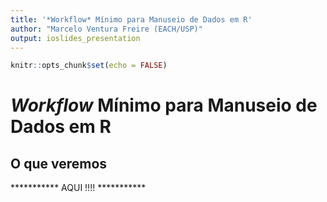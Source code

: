 ```yaml
---
title: '*Workflow* Mínimo para Manuseio de Dados em R'
author: "Marcelo Ventura Freire (EACH/USP)"
output: ioslides_presentation
---
```


```r
knitr::opts_chunk$set(echo = FALSE)
```





# *Workflow* Mínimo para Manuseio de Dados em R



## O que veremos

*********** AQUI !!!!  ***********



